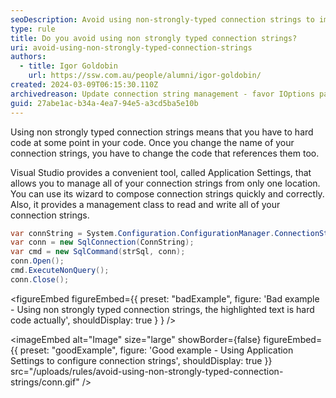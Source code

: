 ```yaml
---
seoDescription: Avoid using non-strongly-typed connection strings to improve code maintainability and reduce errors.
type: rule
title: Do you avoid using non strongly typed connection strings?
uri: avoid-using-non-strongly-typed-connection-strings
authors:
  - title: Igor Goldobin
    url: https://ssw.com.au/people/alumni/igor-goldobin/
created: 2024-03-09T06:15:30.110Z
archivedreason: Update connection string management - favor IOptions pattern over Visual Studio's Application Settings. Offers robust, flexible config in .NET Core, aligning with modern development practices. Refer to Microsoft's IOptions pattern in .NET documentation for implementation guidance.
guid: 27abe1ac-b34a-4ea7-94e5-a3cd5ba5e10b
---
```


Using non strongly typed connection strings means that you have to hard code at some point in your code. Once you change the name of your connection strings, you have to change the code that references them too.

Visual Studio provides a convenient tool, called Application Settings, that allows you to manage all of your connection strings from only one location. You can use its wizard to compose connection strings quickly and correctly. Also, it provides a management class to read and write all of your connection strings.
```cs
var connString = System.Configuration.ConfigurationManager.ConnectionStrings["MyProj.Properties.Settings.ConnectString"].ToString();
var conn = new SqlConnection(ConnString);
var cmd = new SqlCommand(strSql, conn);
conn.Open();
cmd.ExecuteNonQuery();
conn.Close();
```

<figureEmbed figureEmbed={{
  preset: "badExample",
  figure: 'Bad example - Using non strongly typed connection strings, the highlighted text is hard code actually',
  shouldDisplay: true
} } />


<imageEmbed
  alt="Image"
  size="large"
  showBorder={false}
  figureEmbed={{
    preset: "goodExample",
    figure: 'Good example - Using Application Settings to configure connection strings',
    shouldDisplay: true
  }}
  src="/uploads/rules/avoid-using-non-strongly-typed-connection-strings/conn.gif"
/>